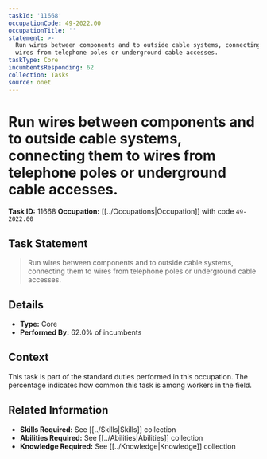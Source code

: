 ```yaml
---
taskId: '11668'
occupationCode: 49-2022.00
occupationTitle: ''
statement: >-
  Run wires between components and to outside cable systems, connecting them to
  wires from telephone poles or underground cable accesses.
taskType: Core
incumbentsResponding: 62
collection: Tasks
source: onet
---
```

# Run wires between components and to outside cable systems, connecting them to wires from telephone poles or underground cable accesses.

**Task ID:** 11668
**Occupation:** [[../Occupations|Occupation]] with code `49-2022.00`

## Task Statement

> Run wires between components and to outside cable systems, connecting them to wires from telephone poles or underground cable accesses.

## Details

- **Type:** Core
- **Performed By:** 62.0% of incumbents

## Context

This task is part of the standard duties performed in this occupation. The percentage indicates how common this task is among workers in the field.

## Related Information

- **Skills Required:** See [[../Skills|Skills]] collection
- **Abilities Required:** See [[../Abilities|Abilities]] collection
- **Knowledge Required:** See [[../Knowledge|Knowledge]] collection

